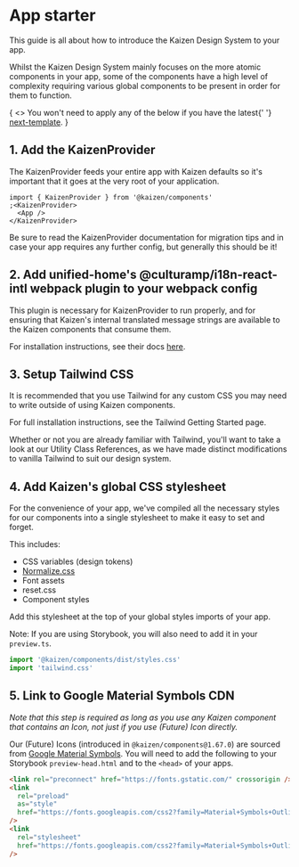 
<Meta title="Guides/App starter" />

# App starter

This guide is all about how to introduce the Kaizen Design System to your app.

Whilst the Kaizen Design System mainly focuses on the more atomic components in your app, some of the components have a high level of complexity requiring various global components to be present in order for them to function.

<Unstyled>
  <InlineNotification persistent type="informative">
    {
      <>
        You won&apos;t need to apply any of the below if you have the latest{' '}
        <a href="https://github.com/cultureamp/next-template">next-template</a>.
      </>
    }
  </InlineNotification>
</Unstyled>

## 1. Add the KaizenProvider

The <LinkTo pageId="components-kaizen-provider-installation">KaizenProvider</LinkTo> feeds your entire app with Kaizen defaults so it's important that it goes at the very root of your application.

```tsx
import { KaizenProvider } from '@kaizen/components'
;<KaizenProvider>
  <App />
</KaizenProvider>
```

Be sure to read the <LinkTo pageId="components-kaizen-provider-installation">KaizenProvider</LinkTo> documentation for migration tips and in case your app requires any further config, but generally this should be it!

## 2. Add unified-home's @culturamp/i18n-react-intl webpack plugin to your webpack config

This plugin is necessary for KaizenProvider to run properly, and for ensuring that Kaizen's internal translated message strings are
available to the Kaizen components that consume them.

For installation instructions, see their docs [here](https://github.com/cultureamp/unified-home/tree/master/packages/i18n-react-intl#integrating-with-webpack).

## 3. Setup Tailwind CSS

It is recommended that you use Tailwind for any custom CSS you may need to write outside of using Kaizen components.

For full installation instructions, see the <LinkTo pageId="systems-tailwind-getting-started">Tailwind Getting Started</LinkTo> page.

Whether or not you are already familiar with Tailwind, you'll want to take a look at our <LinkTo pageId="systems-tailwind-utility-class-references-overview">Utility Class References</LinkTo>, as we have made distinct modifications to vanilla Tailwind to suit our design system.

## 4. Add Kaizen's global CSS stylesheet

For the convenience of your app, we've compiled all the necessary styles for our components into a single stylesheet to make it easy to set and forget.

This includes:

- CSS variables (design tokens)
- [Normalize.css](https://github.com/necolas/normalize.css)
- Font assets
- reset.css
- Component styles

Add this stylesheet at the top of your global styles imports of your app.

Note: If you are using Storybook, you will also need to add it in your `preview.ts`.

```js
import '@kaizen/components/dist/styles.css'
import 'tailwind.css'
```

## 5. Link to Google Material Symbols CDN

_Note that this step is required as long as you use any Kaizen component that contains an Icon, not just if you use (Future) Icon directly._

Our <LinkTo pageId="illustrations-icon-icon-future-api-specification">(Future) Icons</LinkTo> (introduced in `@kaizen/components@1.67.0`) are sourced from [Google Material Symbols](https://fonts.google.com/icons).
You will need to add the following to your Storybook `preview-head.html` and to the `<head>` of your apps.

```html
<link rel="preconnect" href="https://fonts.gstatic.com/" crossorigin />
<link
  rel="preload"
  as="style"
  href="https://fonts.googleapis.com/css2?family=Material+Symbols+Outlined:opsz,wght,FILL,GRAD@20..48,400,0..1,0&display=block"
/>
<link
  rel="stylesheet"
  href="https://fonts.googleapis.com/css2?family=Material+Symbols+Outlined:opsz,wght,FILL,GRAD@20..48,400,0..1,0&display=block"
/>
```
